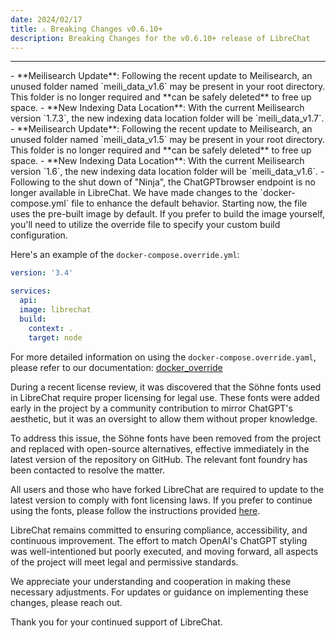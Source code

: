 ```yaml
---
date: 2024/02/17
title: ⚠️ Breaking Changes v0.6.10+
description: Breaking Changes for the v0.6.10+ release of LibreChat
---
```



<ChangelogHeader />

---

<Callout type="info" title="Meilisearch v1.7" emoji="🔍">
  - **Meilisearch Update**: Following the recent update to Meilisearch, an unused folder named
  `meili_data_v1.6` may be present in your root directory. This folder is no longer required and
  **can be safely deleted** to free up space. - **New Indexing Data Location**: With the current
  Meilisearch version `1.7.3`, the new indexing data location folder will be `meili_data_v1.7`.
</Callout>

<Callout type="info" title="Meilisearch v1.6" emoji="🔍">
  - **Meilisearch Update**: Following the recent update to Meilisearch, an unused folder named
  `meili_data_v1.5` may be present in your root directory. This folder is no longer required and
  **can be safely deleted** to free up space. - **New Indexing Data Location**: With the current
  Meilisearch version `1.6`, the new indexing data location folder will be `meili_data_v1.6`.
</Callout>

<Callout type="error" title="Ninja 🥷🪦">
  - Following to the shut down of "Ninja", the ChatGPTbrowser endpoint is no longer available in
  LibreChat.
</Callout>

<Callout type="warning" title="`docker-compose.yml` Update" emoji='🐋'>
We have made changes to the `docker-compose.yml` file to enhance the default behavior. Starting now, the file uses the pre-built image by default. If you prefer to build the image yourself, you'll need to utilize the override file to specify your custom build configuration.

Here's an example of the `docker-compose.override.yml`:

```yaml
version: '3.4'

services:
  api:
  image: librechat
  build:
    context: .
    target: node
```

For more detailed information on using the `docker-compose.override.yaml`, please refer to our documentation: [docker_override](/docs/configuration/docker_override)

</Callout>

<Callout type="note" title="Söhne Font Licensing Issue">
During a recent license review, it was discovered that the Söhne fonts used in LibreChat require proper licensing for legal use. These fonts were added early in the project by a community contribution to mirror ChatGPT's aesthetic, but it was an oversight to allow them without proper knowledge.

To address this issue, the Söhne fonts have been removed from the project and replaced with open-source alternatives, effective immediately in the latest version of the repository on GitHub. The relevant font foundry has been contacted to resolve the matter.

All users and those who have forked LibreChat are required to update to the latest version to comply with font licensing laws. If you prefer to continue using the fonts, please follow the instructions provided [here](https://gist.github.com/danny-avila/e1d623e51b24cf0989865197bb788102).

LibreChat remains committed to ensuring compliance, accessibility, and continuous improvement. The effort to match OpenAI's ChatGPT styling was well-intentioned but poorly executed, and moving forward, all aspects of the project will meet legal and permissive standards.

We appreciate your understanding and cooperation in making these necessary adjustments. For updates or guidance on implementing these changes, please reach out.

Thank you for your continued support of LibreChat.

</Callout>
